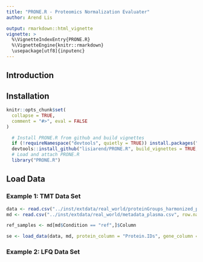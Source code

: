```yaml
---
title: "PRONE.R - Proteomics Normalization Evaluater"
author: Arend Lis

output: rmarkdown::html_vignette
vignette: >
  %\VignetteIndexEntry{PRONE.R}
  %\VignetteEngine{knitr::rmarkdown}
  \usepackage[utf8]{inputenc}
---
```


## Introduction {-}


## Installation {-}

```r
knitr::opts_chunk$set(
  collapse = TRUE,
  comment = "#>", eval = FALSE
)
```

```r
  # Install PRONE.R from github and build vignettes
  if (!requireNamespace("devtools", quietly = TRUE)) install.packages("devtools")
  devtools::install_github("lisiarend/PRONE.R", build_vignettes = TRUE, dependencies = TRUE)
  # Load and attach PRONE.R 
  library("PRONE.R")
```


## Load Data {-}


### Example 1: TMT Data Set

```r
data <- read.csv("../inst/extdata/real_world/proteinGroups_harmonized_plasma.csv", row.names = 1)
md <- read.csv("../inst/extdata/real_world/metadata_plasma.csv", row.names = 1)

ref_samples <- md[md$Condition == "ref",]$Column

se <- load_data(data, md, protein_column = "Protein.IDs", gene_column = "Gene.names", ref_samples = ref_samples, batch_column = "Batch", condition_column = "Condition", label_column = "Label")

```

### Example 2: LFQ Data Set

